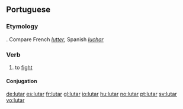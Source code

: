==Portuguese==

===Etymology===
{{etyl|la|pt}} {{term|luctari||struggle|lang=la}}. Compare French ''[[lutter]]'', Spanish ''[[luchar]]''

===Verb===
{{infl|pt|verb}}

# to [[fight]]

====Conjugation====
{{pt-conj|lut|ar}}

[[de:lutar]]
[[es:lutar]]
[[fr:lutar]]
[[gl:lutar]]
[[io:lutar]]
[[hu:lutar]]
[[no:lutar]]
[[pt:lutar]]
[[sv:lutar]]
[[vo:lutar]]